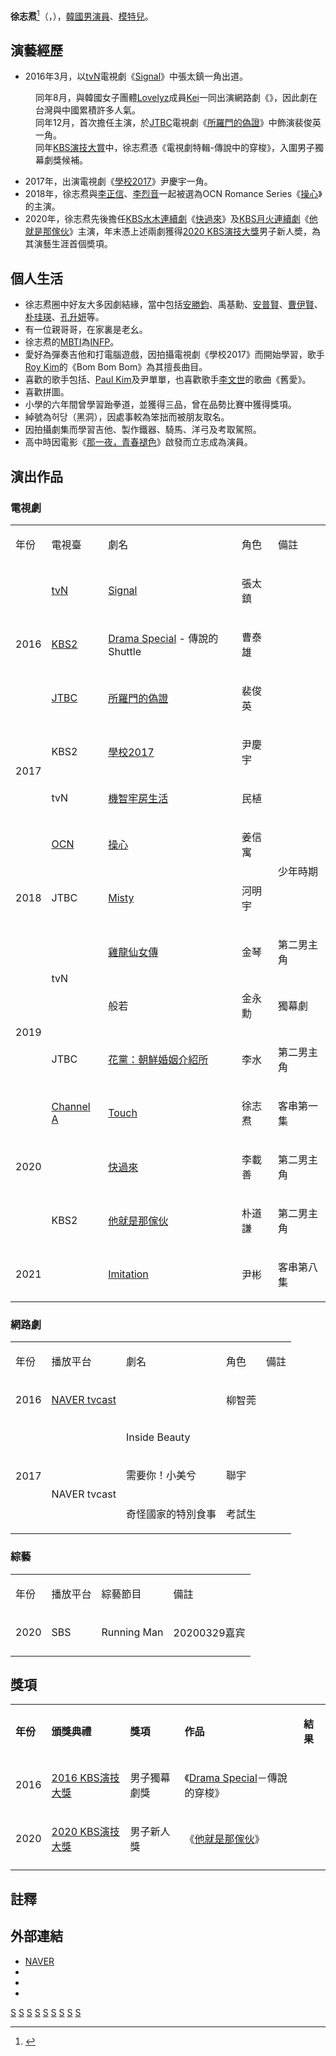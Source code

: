 {{藝人
| 姓名 = 徐志焄
| 類型 = 男演員
| 圖片 = 190916 서지훈.jpg
| 圖片尺寸 = 
| 圖片簡介 = 
| 本名 = 서지훈
| 外文名 = 서지훈
| 羅馬拼音 = Seo Ji-Hoon
| 英文名 = 
| 暱稱 = 
| 其他藝名 = 
| 國籍 = {{KOR}}
| 出生日期 = {{birth_date_and_age|1997|4|25}}
| 出生地點 = {{KOR}}[[大邱廣域市|大邱廣域市]][[達西區|達西區]]
| 宗教信仰 = 
| 語言 = [[韓語|韓語]]
| 職業 = [[演員|演員]]、[[模特兒|模特兒]]
| 教育程度 =  {{link-ko|城池中學校|성지중학교 (대구)}} <br>{{link-ko|慶元高等學校|경원고등학교 (대구)}}<br>[[慶熙大學|慶熙大學]]戲劇電影學系
| 配偶 = 
| 出道地點 = 
| 出道作 = 《[[Signal_(電視劇)|Signal]]》
| 出道日期 = 2016年
| 代表作 = 
| 活躍年代 = 2016年-至今
| 唱片公司 = 
| 經紀公司 = [[Management_Koo|Management Koo]]
| 相關團體 = 
| imdb = 8458517
}}

'''徐志焄'''<ref>{{Cite web |url=http://wx3.sinaimg.cn/mw690/005SSLzgly1fiozd3xyswj30ts0jtjtf.jpg |title=Management Koo回答粉絲有關正名的問題 |access-date=2017-08-29 |archive-date=2017-08-30 |archive-url=https://web.archive.org/web/20170830102015/http://wx3.sinaimg.cn/mw690/005SSLzgly1fiozd3xyswj30ts0jtjtf.jpg |dead-url=no }}</ref>（{{lang-ko|서지훈}}，{{bd|1997年|4月25日}}），[[韓國|韓國]][[男演員|男演員]]、[[模特兒|模特兒]]。

== 演藝經歷 ==
*2016年3月，以[[TVN|tvN]]電視劇《[[Signal_(電視劇)|Signal]]》中張太鎮一角出道。
:同年8月，與韓國女子團體[[Lovelyz|Lovelyz]]成員[[Kei|Kei]]一同出演網路劇《{{link-ko|Matching!少年射箭部|매칭! 소년양궁부}}》，因此劇在台灣與中國累積許多人氣。
:同年12月，首次擔任主演，於[[JTBC|JTBC]]電視劇《[[所羅門的偽證_(韓國電視劇)|所羅門的偽證]]》中飾演裴俊英一角。
:同年[[KBS演技大賞|KBS演技大賞]]中，徐志焄憑《電視劇特輯-傳說中的穿梭》，入圍男子獨幕劇獎候補。
*2017年，出演電視劇《[[學校2017|學校2017]]》尹慶宇一角。
*2018年，徐志焄與[[李正信|李正信]]、[[李烈音|李烈音]]一起被選為OCN Romance Series《[[操心|操心]]》的主演。
*2020年，徐志焄先後擔任[[KBS水木連續劇|KBS水木連續劇]]《[[快過來|快過來]]》及[[KBS月火連續劇|KBS月火連續劇]]《[[他就是那傢伙|他就是那傢伙]]》主演，年末憑上述兩劇獲得[[2020_KBS演技大獎|2020 KBS演技大獎]]男子新人奬，為其演藝生涯首個奬項。

== 個人生活 ==
*徐志焄圈中好友大多因劇結緣，當中包括[[安勝鈞|安勝鈞]]、禹基勳、[[安普賢|安普賢]]、[[曹承希|曹伊賢]]、[[朴珪瑛|朴珪瑛]]、[[孔升妍|孔升妍]]等。
*有一位親哥哥，在家裏是老幺。
*徐志焄的[[MBTI|MBTI]]為[[INFP|INFP]]。
*愛好為彈奏吉他和打電腦遊戲，因拍攝電視劇《學校2017》而開始學習，歌手[[Roy_Kim|Roy Kim]]的《Bom Bom Bom》為其擅長曲目。
*喜歡的歌手包括{{le|Jeff Bernat|Jeff Bernat}}、[[Paul_Kim|Paul Kim]]及尹單單，也喜歡歌手[[李文世|李文世]]的歌曲《舊愛》。
*喜歡拼圖。
*小學的六年間曾學習跆拳道，並獲得三品，曾在品勢比賽中獲得獎項。
*綽號為허당（黑洞），因處事較為笨拙而被朋友取名。
*因拍攝劇集而學習吉他、製作鐵器、騎馬、洋弓及考取駕照。
*高中時因電影《[[守望者_(韩国电影)|那一夜，青春褪色]]》啟發而立志成為演員。

== 演出作品 ==
=== 電視劇 ===
{| class="wikitable" style="text-align:center" width="60%"
|-style="background:#084B8A;color:white;font-weight:bold"
| 年份 || 電視臺 || 劇名 || 角色 || 備註
|-
|rowspan=3| 2016 || [[TVN|tvN]] || [[Signal_(電視劇)|Signal]] || 張太鎮 ||
|-
| [[KBS第2頻道|KBS2]] || [[Drama_Special|Drama Special]] - 傳說的Shuttle || 曹泰雄 ||
|-
| [[JTBC|JTBC]] || [[所羅門的偽證_(韓國電視劇)|所羅門的偽證]] || 裴俊英 ||
|-
|rowspan=2| 2017 || KBS2 || [[學校2017|學校2017]] || 尹慶宇 ||
|-
| tvN || [[機智牢房生活|機智牢房生活]] || 民植 || 
|-
|rowspan=3| 2018 || [[OCN|OCN]] || [[操心|操心]] || 姜信寓 ||rowspan=2| 少年時期
|-
| JTBC || [[Misty|Misty]] || 河明宇
|-
|rowspan=2|tvN||[[雞龍仙女傳|雞龍仙女傳]] || 金琴||第二男主角
|-
| rowspan=2| 2019 || 般若 || 金永勳 ||獨幕劇
|-
| JTBC || [[花黨：朝鮮婚姻介紹所|花黨：朝鮮婚姻介紹所]] || 李水 ||第二男主角
|-
| rowspan=3|2020 || [[Channel_A|Channel A]] || [[Touch_(韓國電視劇)|Touch]] || 徐志焄 ||客串第一集
|-
|rowspan=3|KBS2 || [[快過來|快過來]] || 李載善 ||第二男主角
|-
|[[他就是那傢伙|他就是那傢伙]] || 朴道謙 ||第二男主角
|-
| 2021 ||[[Imitation|Imitation]] || 尹彬 ||客串第八集
|}

=== 網路劇 ===
{| class="wikitable" style="text-align:center" width="50%"
|-style="background:#084B8A;color:white;font-weight:bold"
| 年份 || 播放平台 || 劇名 || 角色 || 備註
|-
| 2016 || [[NAVER|NAVER tvcast]] || {{link-ko|Matching!少年射箭部|매칭! 소년양궁부}} || 柳智莞 ||
|-
|rowspan=3| 2017 ||  || Inside Beauty ||  ||
|-
|rowspan=2| NAVER tvcast || 需要你！小美兮 || 聯宇 ||
|-
| 奇怪國家的特別食事 || 考試生 ||
|}

=== 綜藝 ===
{| class="wikitable" style="text-align:center" width="50%"
|-style="background:#084B8A;color:white;font-weight:bold"
| 年份 || 播放平台 || 綜藝節目 || 備註
|-
|2020|| SBS || Running Man || 20200329嘉宾
|-
|}

== 獎項 ==
{|class="wikitable" style="text-align:center"
|-style="background:#084B8A;color:white;font-weight:bold"
|'''年份'''||'''頒獎典禮'''||'''獎項'''||'''作品'''||'''結果'''
|-
| rowspan="1" | 2016
| rowspan="1" | [[2016_KBS演技大獎|2016 KBS演技大獎]]
| 男子獨幕劇獎
|rowspan="1" | 《[[Drama_Special|Drama Special]]－傳說的穿梭》
| {{nom}}
|-
| rowspan="1" | 2020
| rowspan="1" | [[2020_KBS演技大獎|2020 KBS演技大獎]]
| 男子新人獎
|rowspan="1" | 《[[他就是那傢伙|他就是那傢伙]]》
| {{won}}
|-
|}

== 註釋 ==
{{reflist}}

== 外部連結 ==
*[http://people.search.naver.com/search.naver?where=nexearch&sm=tab_ppn&query=%EC%84%9C%EC%A7%80%ED%9B%88&os=3568803&ie=utf8&key=PeopleService NAVER] {{Wayback|url=http://people.search.naver.com/search.naver?where=nexearch&sm=tab_ppn&query=%EC%84%9C%EC%A7%80%ED%9B%88&os=3568803&ie=utf8&key=PeopleService |date=20210513082724 }}{{ko}}
*{{IMDb name|8458517}}
*{{Hancinema person|Seo_Ji-hoon}}{{ko}}
*{{Instagram|jihux}}{{ko}}

{{Management Koo}}
{{KBS學校系列}}

[[Category:韓國男演員|S]]
[[Category:韓國電視演員|S]]
[[Category:韓國電影演員|S]]
[[Category:韓國男演員|S]]
[[Category:1997年出生|S]]
[[Category:慶熙大學校友|S]]
[[Category:大邱廣域市出身人物|S]]
[[Category:徐姓|S]]
[[Category:韓國男性模特兒|S]]
